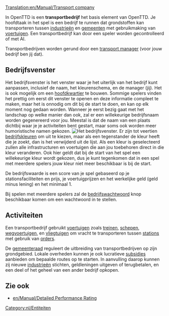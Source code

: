 [[Translation:en/Manual/Transport company]]

In OpenTTD is een '''transportbedrijf''' het basis element van OpenTTD. Je hoofdtaak in het spel is een bedrijf te runnen dat grondstoffen kan transporteren tussen [[nl/industrie|industrieën]] en [[nl/gemeente|gemeenten]] met gebruikmaking van [[nl/Manual/Voertuigen|voertuigen]]. Een transportbedrijf kan door een speler worden gecontrolleerd of met AI.

Transportbedrijven worden gerund door een [[nl/Archive/Manual/Transport manager|transport manager]] (voor jouw bedrijf ben jij dat).

==Bedrijfsvenster==
Het bedrijfsvenster is het venster waar je het uiterlijk van het bedrijf kunt aanpassen, inclusief de naam, het kleurenschema, en de manager (jij). Het is ook mogelijk om een [[nl/Archive/Manual/Hoofdkwartier|hoofdkwartier]] te bouwen. Sommige spelers vinden het prettig om eerst dit venster te openen en deze informatie compleet te maken, maar het is onnodig om dit bij de start te doen, en kan op elk moment nog gedaan worden. Wanneer je eerst bezig gaat met het landschap op welke manier dan ook, zal er een willekeurige bedrijfsnaam worden gegenereerd voor jou. Meestal is dat de naam van een plaats dichtbij waar je je activiteiten bent gestart, maar soms ook worden meer humoristische namen gekozen. 
[[File:en/Bedrijfsvenster.png|center|frame|Het bedrijfsvenster.]]
Er zijn tot veertien [[nl/Archive/Manual/Bedrijfskleuren|bedrijfskleuren]] om uit te kiezen, maar als een tegenstander de kleur heeft die je zoekt, dan is het verwijderd uit de lijst. Als een kleur is geselecteerd zullen alle infrastructuren en voertuigen die aan jou toebehoren direct in die kleur veranderen. Ook hier geldt dat bij de start van het spel een willekeurige kleur wordt gekozen, dus je kunt tegenkomen dat in een spel met meerdere spelers jouw kleur niet meer beschikbaar is bij de start. 

De bedrijfswaarde is een score van je spel gebaseerd op je stationsfaciliteiten en prijs, je voertuigprijzen en het werkelijke geld (geld minus lening) en het minimaal 1.

Bij spelen met meerdere spelers zal de [[en/Archive/Manual/Company password|bedrijfswachtwoord]] knop beschikbaar komen om een wachtwoord in te stellen.

==Activiteiten==
Een transportbedrijf gebruikt [[nl/voertuigen|voertuigen]] zoals [[nl/treinen|treinen]], [[nl/schepen|schepen]], [[nl/wegvoertuigen|wegvoertuigen]], en [[nl/vliegtuigen|vliegtuigen]] om vracht te transporteren tussen [[nl/stations|stations]] met gebruik van [[nl/orders|orders]]. 

De [[nl/gemeenteraad|gemeenteraad]] reguleert de uitbreiding van transportbedrijven op zijn grondgebied. Lokale overheden kunnen je ook lucratieve [[nl/Manual/Subsidie|subsidies]] aanbieden om bepaalde routes op te starten. In aanvulling daarop kunnen zij nieuwe [[nl/industrie|industrieën]] stichten, geldleningen uitgeven of terugbetalen, en een deel of het geheel van een ander bedrijf opkopen.

==Zie ook==
*[[en/Manual/Detailed Performance Rating]]

[[Category:nl/Entiteiten]]